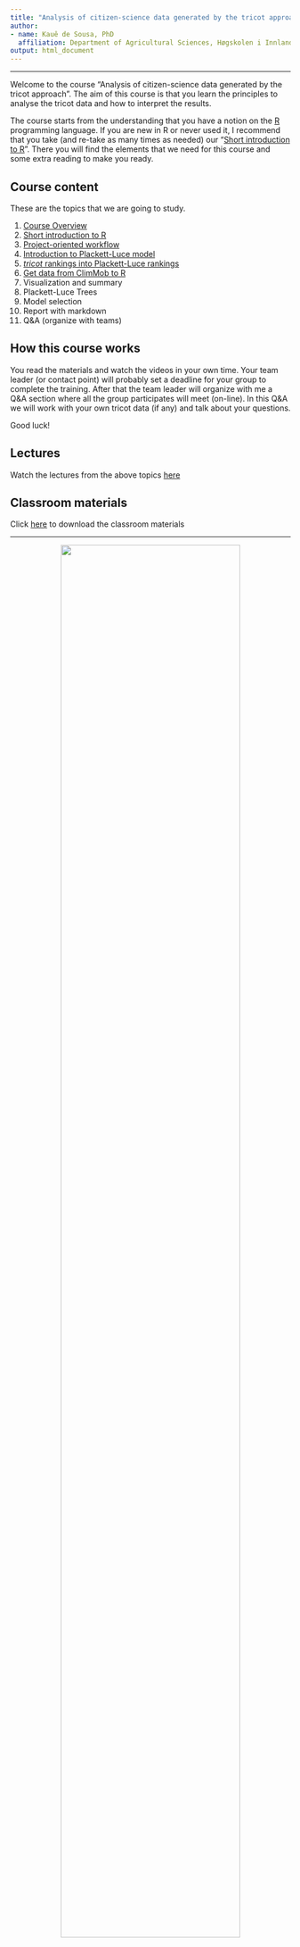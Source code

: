 ```yaml
---
title: "Analysis of citizen-science data generated by the tricot approach"
author:
- name: Kauê de Sousa, PhD
  affiliation: Department of Agricultural Sciences, Høgskolen i Innlandet, Hamar, Norway <br> Digital Inclusion, Alliance of Bioversity International and CIAT, Rome, Italy
output: html_document
---
```


-----

Welcome to the course "Analysis of citizen-science data generated by the tricot approach". The aim of this course is that you learn the principles to analyse the tricot data and how to interpret the results.  

The course starts from the understanding that you have a notion on the [R](https://www.r-project.org/) programming language. If you are new in R or never used it, I recommend that you take (and re-take as many times as needed) our "[Short introduction to R](02_introduction_to_R.html)". There you will find the elements that we need for this course and some extra reading to make you ready.

## Course content

These are the topics that we are going to study. 

1. [Course Overview](01_course_overview.html)
2. [Short introduction to R](02_introduction_to_R.html)
3. [Project-oriented workflow](03_project_oriented_workflow.html)
4. [Introduction to Plackett-Luce model](04_introduction_plmodel.html)
5. [*tricot* rankings into Plackett-Luce rankings](05_tricot_into_plrank.html)
6. [Get data from ClimMob to R](06_climmob_into_r.html)
7. Visualization and summary
8. Plackett-Luce Trees
9. Model selection 
10. Report with markdown
11. Q&A (organize with teams)


## How this course works

You read the materials and watch the videos in your own time. Your team leader (or contact point) will probably set a deadline for your group to complete the training. After that the team leader will organize with me a Q&A section where all the group participates will meet (on-line). In this Q&A we will work with your own tricot data (if any) and talk about your questions.

Good luck!

## Lectures

Watch the lectures from the above topics [here]()

## Classroom materials

Click [here]() to download the classroom materials

-----

<center>
<img src="img/logos.png" width="80%"/>
</center>